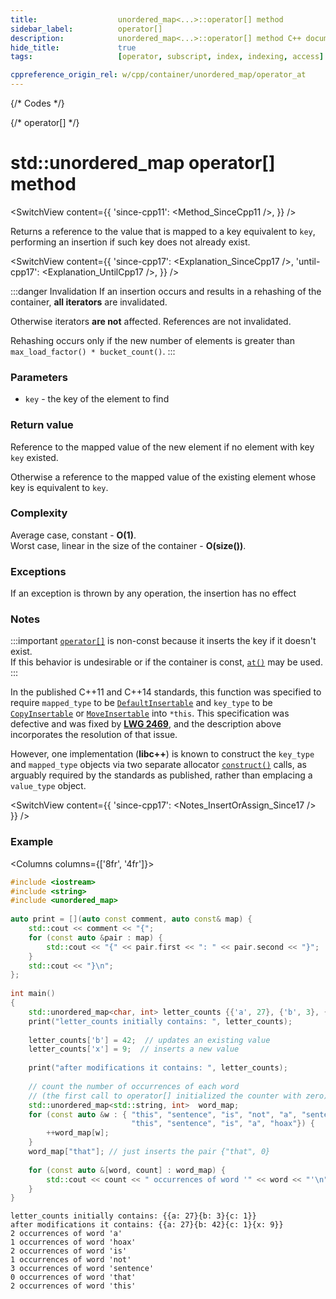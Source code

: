 ```yaml
---
title:					unordered_map<...>::operator[] method
sidebar_label:			operator[]
description:			unordered_map<...>::operator[] method C++ documentation
hide_title:				true
tags:					[operator, subscript, index, indexing, access]

cppreference_origin_rel: w/cpp/container/unordered_map/operator_at
---
```



{/* Codes */}

{/* operator[] */}



# std::unordered_map operator[] method

<SwitchView content={{
	'since-cpp11': <Method_SinceCpp11 />,
}} />

Returns a reference to the value that is mapped to a key equivalent to `key`, performing an insertion if such key does not already exist.

<SwitchView content={{
	'since-cpp17': <Explanation_SinceCpp17 />,
	'until-cpp17': <Explanation_UntilCpp17 />,
}} />

:::danger Invalidation
If an insertion occurs and results in a rehashing of the container, **all iterators** are invalidated.

Otherwise iterators **are not** affected. References are not invalidated.


Rehashing occurs only if the new number of elements is greater than `max_load_factor() * bucket_count()`.
:::

### Parameters

 - `key` - the key of the element to find

### Return value

Reference to the mapped value of the new element if no element with key `key` existed.

Otherwise a reference to the mapped value of the existing element whose key is equivalent to `key`.

### Complexity

Average case, constant - **O(1)**.  
Worst case, linear in the size of the container - **O(size())**.

### Exceptions

If an exception is thrown by any operation, the insertion has no effect

### Notes

:::important
[`operator[]`](#) is non-const because it inserts the key if it doesn't exist.  
If this behavior is undesirable or if the container is const, [`at()`](/docs/std/containers/maps/unordered-map/at) may be used.
:::

In the published C++11 and C++14 standards, this function was specified to require `mapped_type` to be [`DefaultInsertable`](/docs/named_req/DefaultInsertable)
and `key_type` to be [`CopyInsertable`](/docs/named_req/CopyInsertable) or [`MoveInsertable`](/docs/named_req/MoveInsertable) into `*this`.
This specification was defective and was fixed by [**LWG 2469**](https://cplusplus.github.io/LWG/issue2469), and the description above incorporates the resolution of that issue.

However, one implementation (**libc++**) is known to construct the `key_type` and `mapped_type` objects via two separate allocator [`construct()`](#) calls,
as arguably required by the standards as published, rather than emplacing a `value_type` object.

<SwitchView content={{
    'since-cpp17': <Notes_InsertOrAssign_Since17 />
    }} />

### Example

<Columns columns={['8fr', '4fr']}>
<div>

```cpp title='Main.cpp' showLineNumbers
#include <iostream>
#include <string>
#include <unordered_map>
 
auto print = [](auto const comment, auto const& map) {
    std::cout << comment << "{";
    for (const auto &pair : map) {
        std::cout << "{" << pair.first << ": " << pair.second << "}";
    }
    std::cout << "}\n";
};
 
int main()
{
    std::unordered_map<char, int> letter_counts {{'a', 27}, {'b', 3}, {'c', 1}};
    print("letter_counts initially contains: ", letter_counts);
 
    letter_counts['b'] = 42;  // updates an existing value
    letter_counts['x'] = 9;  // inserts a new value
 
    print("after modifications it contains: ", letter_counts);
 
    // count the number of occurrences of each word
    // (the first call to operator[] initialized the counter with zero)
    std::unordered_map<std::string, int>  word_map;
    for (const auto &w : { "this", "sentence", "is", "not", "a", "sentence",
                           "this", "sentence", "is", "a", "hoax"}) {
        ++word_map[w];
    }
    word_map["that"]; // just inserts the pair {"that", 0}
 
    for (const auto &[word, count] : word_map) {
        std::cout << count << " occurrences of word '" << word << "'\n";
    }
}
```

</div>
<div>

```plaintext title="Output"
letter_counts initially contains: {{a: 27}{b: 3}{c: 1}}
after modifications it contains: {{a: 27}{b: 42}{c: 1}{x: 9}}
2 occurrences of word 'a'
1 occurrences of word 'hoax'
2 occurrences of word 'is'
1 occurrences of word 'not'
3 occurrences of word 'sentence'
0 occurrences of word 'that'
2 occurrences of word 'this'
```

</div>
</Columns>
